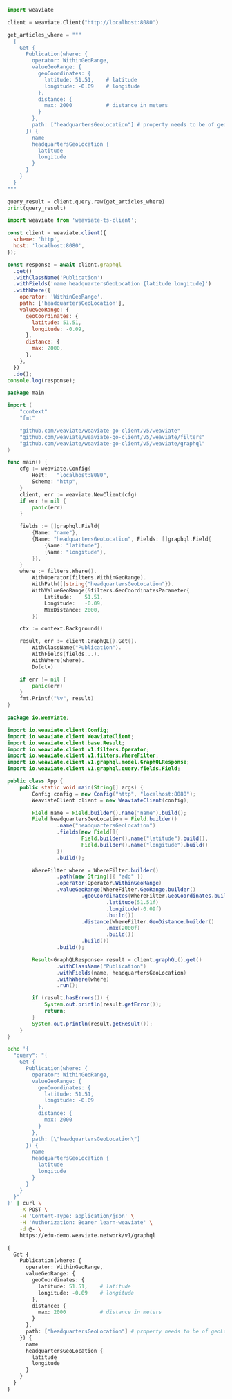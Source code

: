 

<Tabs groupId="languages">
<TabItem value="py" label="Python Client v4">
  <FilteredTextBlock
    text={PyCode}
    startMarker="START FilterByGeoCoordinates"
    endMarker="END FilterByGeoCoordinates"
    language="py"
  />
</TabItem>
<TabItem value="py3" label="Python Client v3">

```python
import weaviate

client = weaviate.Client("http://localhost:8080")

get_articles_where = """
  {
    Get {
      Publication(where: {
        operator: WithinGeoRange,
        valueGeoRange: {
          geoCoordinates: {
            latitude: 51.51,    # latitude
            longitude: -0.09    # longitude
          },
          distance: {
            max: 2000           # distance in meters
          }
        },
        path: ["headquartersGeoLocation"] # property needs to be of geoLocation type.
      }) {
        name
        headquartersGeoLocation {
          latitude
          longitude
        }
      }
    }
  }
"""

query_result = client.query.raw(get_articles_where)
print(query_result)
```

</TabItem>
<TabItem value="js" label="JS/TS Client v2">

```js
import weaviate from 'weaviate-ts-client';

const client = weaviate.client({
  scheme: 'http',
  host: 'localhost:8080',
});

const response = await client.graphql
  .get()
  .withClassName('Publication')
  .withFields('name headquartersGeoLocation {latitude longitude}')
  .withWhere({
    operator: 'WithinGeoRange',
    path: ['headquartersGeoLocation'],
    valueGeoRange: {
      geoCoordinates: {
        latitude: 51.51,
        longitude: -0.09,
      },
      distance: {
        max: 2000,
      },
    },
  })
  .do();
console.log(response);
```

</TabItem>
<TabItem value="go" label="Go">

```go
package main

import (
	"context"
	"fmt"

	"github.com/weaviate/weaviate-go-client/v5/weaviate"
	"github.com/weaviate/weaviate-go-client/v5/weaviate/filters"
	"github.com/weaviate/weaviate-go-client/v5/weaviate/graphql"
)

func main() {
	cfg := weaviate.Config{
		Host:   "localhost:8080",
		Scheme: "http",
	}
	client, err := weaviate.NewClient(cfg)
	if err != nil {
		panic(err)
	}

	fields := []graphql.Field{
		{Name: "name"},
		{Name: "headquartersGeoLocation", Fields: []graphql.Field{
			{Name: "latitude"},
			{Name: "longitude"},
		}},
	}
	where := filters.Where().
		WithOperator(filters.WithinGeoRange).
		WithPath([]string{"headquartersGeoLocation"}).
		WithValueGeoRange(&filters.GeoCoordinatesParameter{
			Latitude:    51.51,
			Longitude:   -0.09,
			MaxDistance: 2000,
		})

	ctx := context.Background()

	result, err := client.GraphQL().Get().
		WithClassName("Publication").
		WithFields(fields...).
		WithWhere(where).
		Do(ctx)

	if err != nil {
		panic(err)
	}
	fmt.Printf("%v", result)
}
```

</TabItem>
<TabItem value="java" label="Java">

```java
package io.weaviate;

import io.weaviate.client.Config;
import io.weaviate.client.WeaviateClient;
import io.weaviate.client.base.Result;
import io.weaviate.client.v1.filters.Operator;
import io.weaviate.client.v1.filters.WhereFilter;
import io.weaviate.client.v1.graphql.model.GraphQLResponse;
import io.weaviate.client.v1.graphql.query.fields.Field;

public class App {
    public static void main(String[] args) {
        Config config = new Config("http", "localhost:8080");
        WeaviateClient client = new WeaviateClient(config);

        Field name = Field.builder().name("name").build();
        Field headquartersGeoLocation = Field.builder()
                .name("headquartersGeoLocation")
                .fields(new Field[]{
                        Field.builder().name("latitude").build(),
                        Field.builder().name("longitude").build()
                })
                .build();

        WhereFilter where = WhereFilter.builder()
                .path(new String[]{ "add" })
                .operator(Operator.WithinGeoRange)
                .valueGeoRange(WhereFilter.GeoRange.builder()
                        .geoCoordinates(WhereFilter.GeoCoordinates.builder()
                                .latitude(51.51f)
                                .longitude(-0.09f)
                                .build())
                        .distance(WhereFilter.GeoDistance.builder()
                                .max(2000f)
                                .build())
                        .build())
                .build();

        Result<GraphQLResponse> result = client.graphQL().get()
                .withClassName("Publication")
                .withFields(name, headquartersGeoLocation)
                .withWhere(where)
                .run();

        if (result.hasErrors()) {
            System.out.println(result.getError());
            return;
        }
        System.out.println(result.getResult());
    }
}
```

</TabItem>
<TabItem value="curl" label="Curl">

```bash
echo '{
  "query": "{
    Get {
      Publication(where: {
        operator: WithinGeoRange,
        valueGeoRange: {
          geoCoordinates: {
            latitude: 51.51,
            longitude: -0.09
          },
          distance: {
            max: 2000
          }
        },
        path: [\"headquartersGeoLocation\"]
      }) {
        name
        headquartersGeoLocation {
          latitude
          longitude
        }
      }
    }
  }"
}' | curl \
    -X POST \
    -H 'Content-Type: application/json' \
    -H 'Authorization: Bearer learn-weaviate' \
    -d @- \
    https://edu-demo.weaviate.network/v1/graphql
```

</TabItem>
<TabItem value="graphql" label="GraphQL">

```graphql
{
  Get {
    Publication(where: {
      operator: WithinGeoRange,
      valueGeoRange: {
        geoCoordinates: {
          latitude: 51.51,    # latitude
          longitude: -0.09    # longitude
        },
        distance: {
          max: 2000           # distance in meters
        }
      },
      path: ["headquartersGeoLocation"] # property needs to be of geoLocation type.
    }) {
      name
      headquartersGeoLocation {
        latitude
        longitude
      }
    }
  }
}
```

</TabItem>
</Tabs>
